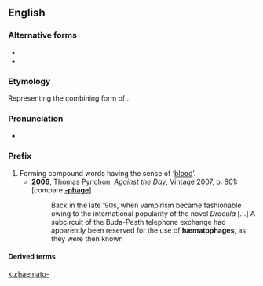 ==English==

===Alternative forms===
* {{l|en|hæmato-}}
* {{l|en|hemato-}}

===Etymology===
Representing the combining form of {{etyl|grc|en}} {{m|grc|αἷμα||blood}}.

===Pronunciation===
* {{IPA|/hiːmətəʊ/|lang=en}}

===Prefix===
{{en-prefix}}

# Forming compound words having the sense of ‘[[blood]]’.
#* '''2006''', Thomas Pynchon, ''Against the Day'', Vintage 2007, p. 801: [compare '''[[-phage]]''']
#*: Back in the late ’90s, when vampirism became fashionable owing to the international popularity of the novel ''Dracula'' [...] A subcircuit of the Buda-Pesth telephone exchange had apparently been reserved for the use of '''hæmatophages''', as they were then known

====Derived terms====
{{prefixsee|en}}

[[ku:haemato-]]